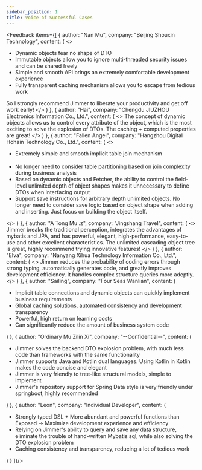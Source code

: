 ```yaml
---
sidebar_position: 1
title: Voice of Successful Cases
---
```



<Feedback items={[
    {
        author: "Nan Mu", 
        company: "Beijing Shouxin Technology",
        content: (
            <>
                <ul>
                    <li>Dynamic objects fear no shape of DTO</li>
                    <li>Immutable objects allow you to ignore multi-threaded security issues and can be shared freely</li>
                    <li>Simple and smooth API brings an extremely comfortable development experience</li>
                    <li>Fully transparent caching mechanism allows you to escape from tedious work</li>
                </ul>
                So I strongly recommend Jimmer to liberate your productivity and get off work early!
            </>
        )
    },
    {
        author: "Hai",
        company: "Chengdu JIUZHOU Electronics Information Co., Ltd.",
        content: (
            <>
                The concept of dynamic objects allows us to control every attribute of the object, which is the most exciting to solve the explosion of DTOs. The caching + computed properties are great!
            </>
        )
    },
    {
        author: "Fallen Angel",
        company: "Hangzhou Digital Hohain Technology Co., Ltd.", 
        content: (
            <>
                <ul>
                    <li>Extremely simple and smooth implicit table join mechanism</li>  
                    <li>No longer need to consider table partitioning based on join complexity during business analysis</li>
                    <li>Based on dynamic objects and Fetcher, the ability to control the field-level unlimited depth of object shapes makes it unnecessary to define DTOs when interfacing output</li>
                    <li>Support save instructions for arbitrary depth unlimited objects. No longer need to consider save logic based on object shape when adding and inserting. Just focus on building the object itself.</li>
                </ul>
            </>
        )
    },
    {
        author: "A Tong Mu .z",
        company: "Jingshang Travel",
        content: (
            <>
                Jimmer breaks the traditional perception, integrates the advantages of mybatis and JPA, and has powerful, elegant, high-performance, easy-to-use and other excellent characteristics. The unlimited cascading object tree is great, highly recommend trying innovative features!
            </>
        )
    },
    {
        author: "Elva",
        company: "Nanyang Xihua Technology Information Co., Ltd.",
        content: (
            <>
                Jimmer reduces the probability of coding errors through strong typing, automatically generates code, and greatly improves development efficiency. It handles complex structure queries more adeptly.
            </>
        )
    },
    {
        author: "Sailing",
        company: "Four Seas Wanlian",
        content: (
            <ul>
                <li>Implicit table connections and dynamic objects can quickly implement business requirements</li>
                <li>Global caching solutions, automated consistency and development transparency</li>
                <li>Powerful, high return on learning costs</li>
                <li>Can significantly reduce the amount of business system code</li>
            </ul>
        )
    },
    {
        author: "Ordinary Mu Zilin Xi", 
        company: "--Confidential--",
        content: (
            <ul>
                <li>Jimmer solves the backend DTO explosion problem, with much less code than frameworks with the same functionality</li>
                <li>Jimmer supports Java and Kotlin dual languages. Using Kotlin in Kotlin makes the code concise and elegant</li>
                <li>Jimmer is very friendly to tree-like structural models, simple to implement</li>
                <li>Jimmer's repository support for Spring Data style is very friendly under springboot, highly recommended</li>
            </ul>
        )
    },
    {
        author: "Leon",
        company: "Individual Developer",
        content: (
            <ul>
                <li>Strongly typed DSL + More abundant and powerful functions than Exposed -> Maximize development experience and efficiency</li>
                <li>Relying on Jimmer's ability to query and save any data structure, eliminate the trouble of hand-written Mybatis sql, while also solving the DTO explosion problem</li>
                <li>Caching consistency and transparency, reducing a lot of tedious work</li>
            </ul>
        )
    }
]}/>